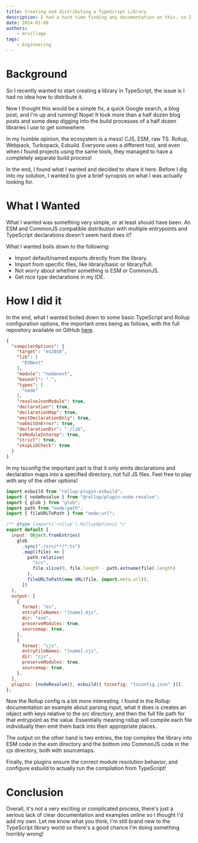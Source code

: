 ```yaml
---
title: Creating and distributing a TypeScript Library
description: I had a hard time finding any documentation on this, so I decided I'd share what I figured out!
date: 2024-01-08
authors:
    - mrvillage
tags:
    - Engineering
---
```

# Background
So I recently wanted to start creating a library in TypeScript, the issue is I had no idea how to distribute it.

Now I thought this would be a simple fix, a quick Google search, a blog post, and I'm up and running! Nope! It took more than a half dozen blog posts and some deep digging into the build processes of a half dozen libraries I use to get somewhere.

In my humble opinion, the ecosystem is a mess! CJS, ESM, raw TS. Rollup, Webpack, Turbopack, Esbuild. Everyone uses a different tool, and even when I found projects using the same tools, they managed to have a completely separate build process!

In the end, I found what I wanted and decided to share it here. Before I dig into my solution, I wanted to give a brief synopsis on what I was actually looking for.

# What I Wanted
What I wanted was something very simple, or at least should have been. An ESM and CommonJS compatible distribution with multiple entrypoints and TypeScript declarations doesn't seem hard does it?

What I wanted boils down to the following:
- Import default/named exports directly from the library.
- Import from specific files, like library/basic or library/full.
- Not worry about whether something is ESM or CommonJS.
- Get nice type declarations in my IDE.

# How I did it
In the end, what I wanted boiled down to some basic TypeScript and Rollup configuration options, the important ones being as follows, with the full repository available on GitHub [here](https://github.com/mrvillage/blog-ts-library).

```json title="tsconfig.json"
{
  "compilerOptions": {
    "target": "es2016",
    "lib": [
      "ESNext"
    ],
    "module": "nodenext",
    "baseUrl": ".",
    "types": [
      "node"
    ],
    "resolveJsonModule": true,
    "declaration": true,
    "declarationMap": true,
    "emitDeclarationOnly": true,
    "noEmitOnError": true,
    "declarationDir": "./lib",
    "esModuleInterop": true,
    "strict": true,
    "skipLibCheck": true
  }
}
```

In my tsconfig the important part is that it only emits declarations and declaration maps into a specified directory, not full JS files. Feel free to play with any of the other options!

```js title="rollup.config.js"
import esbuild from "rollup-plugin-esbuild";
import { nodeResolve } from "@rollup/plugin-node-resolve";
import { glob } from "glob";
import path from "node:path";
import { fileURLToPath } from "node:url";

/** @type {import('rollup').RollupOptions} */
export default {
  input: Object.fromEntries(
    glob
      .sync("./src/**/*.ts")
      .map((file) => [
        path.relative(
          "src",
          file.slice(0, file.length - path.extname(file).length)
        ),
        fileURLToPath(new URL(file, import.meta.url)),
      ])
  ),
  output: [
    {
      format: "es",
      entryFileNames: "[name].mjs",
      dir: "esm",
      preserveModules: true,
      sourcemap: true,
    },
    {
      format: "cjs",
      entryFileNames: "[name].cjs",
      dir: "cjs",
      preserveModules: true,
      sourcemap: true,
    },
  ],
  plugins: [nodeResolve(), esbuild({ tsconfig: "tsconfig.json" })],
};
```

Now the Rollup config is a bit more interesting. I found in the Rollup documentation an example about parsing input, what it does is creates an object with keys relative to the src directory, and then the full file path for that entrypoint as the value. Essentially meaning rollup will compile each file individually then emit them back into their appropriate places.

The output on the other hand is two entries, the top compiles the library into ESM code in the esm directory and the bottom into CommonJS code in the cjs directory, both with sourcemaps.

Finally, the plugins ensure the correct module resolution behavior, and configure esbuild to actually run the compilation from TypeScript!

# Conclusion
Overall, it's not a very exciting or complicated process, there's just a serious lack of clear documentation and examples online so I thought I'd add my own. Let me know what you think, I'm still brand new to the TypeScript library world so there's a good chance I'm doing something horribly wrong!

